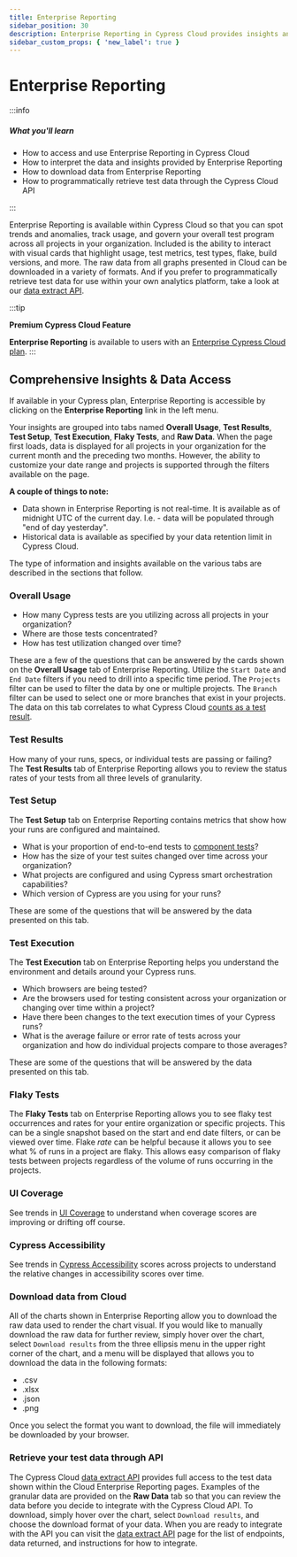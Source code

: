 ```yaml
---
title: Enterprise Reporting
sidebar_position: 30
description: Enterprise Reporting in Cypress Cloud provides insights and data access to help you spot trends and anomalies, track usage, and govern your overall test program across all projects in your organization.
sidebar_custom_props: { 'new_label': true }
---
```


<ProductHeading product="cloud" plan="enterprise" />

# Enterprise Reporting

:::info

##### <Icon name="question-circle" color="#4BBFD2" /> What you'll learn

- How to access and use Enterprise Reporting in Cypress Cloud
- How to interpret the data and insights provided by Enterprise Reporting
- How to download data from Enterprise Reporting
- How to programmatically retrieve test data through the Cypress Cloud API

:::

Enterprise Reporting is available within Cypress Cloud so that you can spot trends and anomalies,
track usage, and govern your overall test program across all projects in your organization. Included
is the ability to interact with visual cards that highlight usage, test metrics, test types, flake,
build versions, and more. The raw data from all graphs presented in Cloud can be downloaded in a variety
of formats. And if you prefer to programmatically retrieve test data for use within your own analytics
platform, take a look at our [data extract API](/cloud/integrations/data-extract-api).

:::tip

<Icon name="star" /> **Premium Cypress Cloud Feature**

**Enterprise Reporting** is available to users with an
[Enterprise Cypress Cloud plan](https://cypress.io/pricing).
:::

## Comprehensive Insights & Data Access

If available in your Cypress plan, Enterprise Reporting is accessible by clicking on the **Enterprise
Reporting** link in the left menu.

Your insights are grouped into tabs named **Overall Usage**, **Test Results**, **Test
Setup**, **Test Execution**, **Flaky Tests**, and **Raw Data**. When the page first loads, data is displayed for all projects in your
organization for the current month and the preceding two months. However, the ability to customize your date range and projects is
supported through the filters available on the page.

**A couple of things to note:**

- Data shown in Enterprise Reporting is not real-time. It is available as of midnight UTC of the current day.
  I.e. - data will be populated through "end of day yesterday".
- Historical data is available as specified by your data retention limit in Cypress Cloud.

The type of information and insights available on the various tabs are described in the sections that follow.

### Overall Usage

- How many Cypress tests are you utilizing across all projects in your organization?
- Where are those tests concentrated?
- How has test utilization changed over time?

These are a few of the questions that can be answered by the cards shown on the **Overall Usage** tab of Enterprise
Reporting. Utilize the `Start Date` and `End Date` filters if you need to drill into a specific time period. The `Projects`
filter can be used to filter the data by one or multiple projects. The `Branch` filter can be used to select one or more
branches that exist in your projects. The data on this tab correlates to what Cypress Cloud
[counts as a test result](/cloud/faq#What-counts-as-a-test-result).

<DocsImage
  src="/img/cloud/features/analytics/enterprise-reporting-usage-report.png"
  alt="Cloud Enterprise Reporting usage report"
/>

### Test Results

How many of your runs, specs, or individual tests are passing or failing? The **Test Results** tab
of Enterprise Reporting allows you to review the status rates of your tests from all three levels of granularity.

<DocsImage
  src="/img/cloud/features/analytics/enterprise-reporting-test-results.png"
  alt="Cloud Enterprise Reporting test results report"
/>

### Test Setup

The **Test Setup** tab on Enterprise Reporting contains metrics that show how your runs are configured and maintained.

- What is your proportion of end-to-end tests to [component tests](/app/component-testing/get-started)?
- How has the size of your test suites changed over time across your organization?
- What projects are configured and using Cypress smart orchestration capabilities?
- Which version of Cypress are you using for your runs?

These are some of the questions that will be answered by the data presented on this tab.

<DocsImage
  src="/img/cloud/features/analytics/enterprise-reporting-test-setup1.png"
  alt="Cloud Enterprise Reporting test setup report"
/>

<DocsImage
  src="/img/cloud/features/analytics/enterprise-reporting-test-setup2.png"
  alt="Cloud Enterprise Reporting test setup report"
/>

### Test Execution

The **Test Execution** tab on Enterprise Reporting helps you understand the environment and details around your Cypress runs.

- Which browsers are being tested?
- Are the browsers used for testing consistent across your organization or changing over time within a project?
- Have there been changes to the text execution times of your Cypress runs?
- What is the average failure or error rate of tests across your organization and how do individual projects compare to those averages?

These are some of the questions that will be answered by the data presented on this tab.

<DocsImage
  src="/img/cloud/features/analytics/enterprise-reporting-test-execution1.png"
  alt="Cloud Enterprise Reporting test execution report"
/>

<DocsImage
  src="/img/cloud/features/analytics/enterprise-reporting-test-execution2.png"
  alt="Cloud Enterprise Reporting test execution report"
/>

### Flaky Tests

The **Flaky Tests** tab on Enterprise Reporting allows you to see flaky test occurrences and rates for your entire organization or
specific projects. This can be a single snapshot based on the start and end date filters, or can be viewed over time. Flake
_rate_ can be helpful because it allows you to see what % of runs in a project are flaky. This allows easy comparison of flaky
tests between projects regardless of the volume of runs occurring in the projects.

<DocsImage
  src="/img/cloud/features/analytics/enterprise-reporting-flaky-tests.png"
  alt="Cloud Enterprise Reporting test suite report"
/>

### UI Coverage

See trends in [UI Coverage](https://www.cypress.io/ui-coverage?utm_medium=enterprise-reporting&utm_source=docs.cypress.io&utm_content=UI%20Coverage) to understand when coverage scores are improving or drifting off course.

<DocsImage
  src="/img/cloud/features/analytics/uicov-enterprise-reporting.png"
  alt="Cloud Enterprise Reporting showing accessibility scores and trends"
/>

### Cypress Accessibility

See trends in [Cypress Accessibility](https://www.cypress.io/accessibility?utm_medium=enterprise-reporting&utm_source=docs.cypress.io&utm_content=Cypress%20Accessibility) scores across projects to understand the relative changes in accessibility scores over time.

<DocsImage
  src="/img/cloud/features/analytics/a11y-enterprise-reporting.png"
  alt="Cloud Enterprise Reporting showing accessibility scores and trends"
/>

### Download data from Cloud

All of the charts shown in Enterprise Reporting allow you to download the raw data used to
render the chart visual. If you would like to manually download the raw data for further review, simply
hover over the chart, select `Download results` from the three ellipsis menu in the upper right corner of the
chart, and a menu will be displayed that allows you to download the data in the following formats:

- .csv
- .xlsx
- .json
- .png

Once you select the format you want to download, the file will immediately be downloaded by your browser.

<DocsImage
  src="/img/cloud/features/analytics/enterprise-reporting-download.png"
  alt="Cloud Enterprise Reporting download data"
/>

### Retrieve your test data through API

The Cypress Cloud [data extract API](/cloud/integrations/data-extract-api) provides full access to
the test data shown within the Cloud Enterprise Reporting pages. Examples of the granular data are
provided on the **Raw Data** tab so that you can review the data before you decide to integrate with the
Cypress Cloud API. To download, simply hover over the chart, select `Download results`, and choose the
download format of your data. When you are ready to integrate with the API you can visit the
[data extract API](/cloud/integrations/data-extract-api) page for the list of endpoints, data
returned, and instructions for how to integrate.

<DocsImage
  src="/img/cloud/features/analytics/enterprise-reporting-sample-download.png"
  alt="Cloud Enterprise Reporting retrieve JWT"
/>
